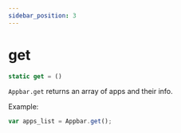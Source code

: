 ```yaml
---
sidebar_position: 3
---
```

# get

```js
static get = ()
```

`Appbar.get` returns an array of apps and their info.

Example:
```js
var apps_list = Appbar.get();
```